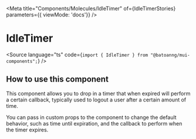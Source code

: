 
<Meta
  title="Components/Molecules/IdleTimer"
  of={IdleTimerStories}
  parameters={{ viewMode: 'docs'}}
/>

# IdleTimer

<Source language="ts" code={`import { IdleTimer } from "@batoanng/mui-components";`} />

## How to use this component

This component allows you to drop in a timer that when expired will perform a certain callback, typically used to logout a user after a certain amount of time.

You can pass in custom props to the component to change the default behavior, such as time until expiration, and the callback to perform when the timer expires.
